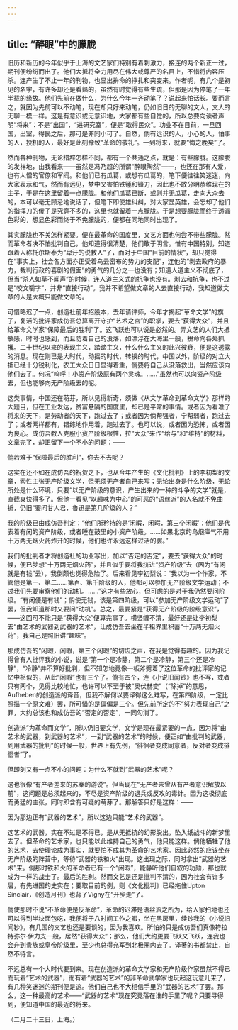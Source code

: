 ```yaml
---
---
---
```

title: “醉眼”中的朦胧
---



旧历和新历的今年似乎于上海的文艺家们特别有着刺激力，接连的两个新正一过，期刊便纷纷而出了。他们大抵将全力用尽在伟大或尊严的名目上，不惜将内容压杀。连产生了不止一年的刊物，也显出拚命的挣扎和突变来。作者呢，有几个是初见的名字，有许多却还是看熟的，虽然有时觉得有些生疏，但那是因为停笔了一年半载的缘故。他们先前在做什么，为什么今年一齐动笔了？说起来怕话长。要而言之，就因为先前可以不动笔，现在却只好来动笔，仍如旧日的无聊的文人，文人的无聊一模一样。这是有意识或无意识地，大家都有些自觉的，所以总要向读者声明“将来”：不是“出国”，“进研究室”，便是“取得民众”。功业不在目前，一旦回国，出室，得民之后，那可是非同小可了。自然，倘有远识的人，小心的人，怕事的人，投机的人，最好是此刻豫致“革命的敬礼”。一到将来，就要“悔之晚矣”了。

然而各种刊物，无论措辞怎样不同，都有一个共通之点，就是：有些朦胧。这朦胧的发祥地，由我看来——虽然是冯乃超的所谓“醉眼陶然”——，也还在那有人爱，也有人憎的官僚和军阀。和他们已有瓜葛，或想有瓜葛的，笔下便往往笑迷迷，向大家表示和气，然而有远见，梦中又害怕铁锤和镰刀，因此也不敢分明恭维现在的主子，于是在这里留着一点朦胧。和他们瓜葛已断，或则并无瓜葛，走向大众去的，本可以毫无顾忌地说话了，但笔下即使雄纠纠，对大家显英雄，会忘却了他们的指挥刀的傻子是究竟不多的，这里也就留着一点朦胧。于是想要朦胧而终于透漏色彩的，想显色彩而终于不免朦胧的，便都在同地同时出现了。

其实朦胧也不关怎样紧要。便在最革命的国度里，文艺方面也何尝不带些朦胧。然而革命者决不怕批判自己，他知道得很清楚，他们敢于明言。惟有中国特别，知道跟着人称托尔斯泰为“卑汙的说教人”了，而对于中国“目前的情状”，却只觉得在“事实上，社会各方面亦正受着乌云密布的势力的支配”，连他的“剥去政府的暴力，裁判行政的喜剧的假面”的勇气的几分之一也没有；知道人道主义不彻底了，但当“杀人如草不闻声”的时候，连人道主义式的抗争也没有。剥去和抗争，也不过是“咬文嚼字”，并非“直接行动”。我并不希望做文章的人去直接行动，我知道做文章的人是大概只能做文章的。

可惜略迟了一点，创造社前年招股本，去年请律师，今年才揭起“革命文学”的旗子，复活的批评家成仿吾总算离开守护“艺术之宫”的职掌，要去“获得大众”，并且给革命文学家“保障最后的胜利”了。这飞跃也可以说是必然的。弄文艺的人们大抵敏感，时时也感到，而且防着自己的没落，如漂浮在大海里一般，拚命向各处抓攫。二十世纪以来的表现主义，踏踏主义，什么什么主义的此兴彼衰，便是这透露的消息。现在则已是大时代，动摇的时代，转换的时代，中国以外，阶级的对立大抵已经十分锐利化，农工大众日日显得着重，倘要将自己从没落救出，当然应该向他们去了。何况“呜呼！小资产阶级原有两个灵魂。……”虽然也可以向资产阶级去，但也能够向无产阶级去的呢。

这类事情，中国还在萌芽，所以见得新奇，须做《从文学革命到革命文学》那样的大题目，但在工业发达，贫富悬隔的国度里，却已是平常的事情。或者因为看准了将来的天下，是劳动者的天下，跑过去了；或者因为倘帮强者，宁帮弱者，跑过去了；或者两样都有，错综地作用着，跑过去了。也可以说，或者因为恐怖，或者因为良心。成仿吾教人克服小资产阶级根性，拉“大众”来作“给与”和“维持”的材料，文章完了，却正留下一个不小的问题：——

倘若难于“保障最后的胜利”，你去不去呢？

这实在还不如在成仿吾的祝贺之下，也从今年产生的《文化批判》上的李初梨的文章，索性主张无产阶级文学，但无须无产者自己来写；无论出身是什么阶级，无论所处是什么环境，只要“以无产阶级的意识，产生出来的一种的斗争的文学”就是，直截爽快得多了。但他一看见“以趣味为中心”的可恶的“语丝派”的人名就不免曲折，仍旧“要问甘人君，鲁迅是第几阶级的人？”

我的阶级已由成仿吾判定：“他们所矜持的是‘闲暇，闲暇，第三个闲暇’；他们是代表着有闲的资产阶级，或者睡在鼓里的小资产阶级。……如果北京的乌烟瘴气不用十万两无烟火药炸开的时候，他们也许永远这样过活的罢。”

我们的批判者才将创造社的功业写出，加以“否定的否定”，要去“获得大众”的时候，便已梦想“十万两无烟火药”，并且似乎要将我挤进“资产阶级”去（因为“有闲就是有钱”云），我倒颇也觉得危险了。后来看见李初梨说：“我以为一个作家，不管他是第一、第二……第百、第千阶级的人，他都可以参加无产阶级文学运动；不过我们先要审察他们的动机。……”这才有些放心，但可虑的是对于我仍然要问阶级。“有闲便是有钱”；倘使无钱，该是第四阶级，可以“参加无产阶级文学运动”了罢，但我知道那时又要问“动机”。总之，最要紧是“获得无产阶级的阶级意识”，——这回可不能只是“获得大众”便算完事了。横竖缠不清，最好还是让李初梨去“由艺术的武器到武器的艺术”，让成仿吾去坐在半租界里积蓄“十万两无烟火药”，我自己是照旧讲“趣味”。

那成仿吾的“闲暇，闲暇，第三个闲暇”的切齿之声，在我是觉得有趣的。因为我记得曾有人批评我的小说，说是“第一个是冷静，第二个是冷静，第三个还是冷静”，“冷静”并不算好批判，但不知怎地竟像一板斧劈着了这位革命的批评家的记忆中枢似的，从此“闲暇”也有三个了。倘有四个，连《小说旧闻钞》也不写，或者只有两个，见得比较地忙，也许可以不至于被“奥伏赫变”（“除掉”的意思，Aufheben的创造派的译音，但我不解何以要译得这么难写，在第四阶级，一定比照描一个原文难）罢，所可惜的是偏偏是三个。但先前所定的不“努力表现自己”之罪，大约总该也和成仿吾的“否定的否定”，一同勾消了。

创造派“为革命而文学”，所以仍旧要文学，文学是现在最紧要的一点，因为将“由艺术的武器，到武器的艺术”，一到“武器的艺术”的时候，便正如“由批判的武器，到用武器的批判”的时候一般，世界上有先例，“徘徊者变成同意者，反对者变成徘徊者”了。

但即刻又有一点不小的问题：为什么不就到“武器的艺术”呢？

这也很像“有产者差来的苏秦的游说”。但当现在“无产者未曾从有产者意识解放以前”，这问题是总须起来的，不尽是资产阶级的退兵或反攻的毒计。因为这极彻底而勇猛的主张，同时即含有可疑的萌芽了。那解答只好是这样：——

因为那边正有“武器的艺术”，所以这边只能“艺术的武器”。

这艺术的武器，实在不过是不得已，是从无抵抗的幻影脱出，坠入纸战斗的新梦里去了。但革命的艺术家，也只能以此维持自己的勇气，他只能这样。倘他牺牲了他的艺术，去使理论成为事实，就要怕不成其为革命的艺术家。因此必然的应该坐在无产阶级的阵营中，等待“武器的铁和火”出现。这出现之际，同时拿出“武器的艺术”来。倘那时铁和火的革命者已有一个“闲暇”，能静听他们自叙的功勋，那也就成为一样的战士了。最后的胜利。然而文艺是还是批判不清的，因为社会有许多层，有先进国的史实在；要取目前的例，则《文化批判》已经拖住Upton Sinclair，《创造月刊》也背了Vigny在“开步走”了。

倘使那时不说“不革命便是反革命”，革命的迟滞是语丝派之所为，给人家扫地也还可以得到半块面包吃，我便将于八时间工作之暇，坐在黑房里，续钞我的《小说旧闻钞》，有几国的文艺也还是要谈的，因为我喜欢。所怕的只是成仿吾们真像符拉特弥尔·伊力支一般，居然“获得大众”；那么，他们大约更要飞跃又飞跃，连我也会升到贵族或皇帝阶级里，至少也总得充军到北极圈内去了。译著的书都禁止，自然不待言。

不远总有一个大时代要到来。现在创造派的革命文学家和无产阶级作家虽然不得已而玩着“艺术的武器”，而有着“武器的艺术”的非革命武学家也玩起这玩意儿来了，有几种笑迷迷的期刊便是这。他们自己也不大相信手里的“武器的艺术”了罢。那么，这一种最高的艺术——“武器的艺术”现在究竟落在谁的手里了呢？只要寻得到，便知道中国的最近的将来。

（二月二十三日，上海。）